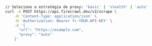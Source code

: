 ```bash cURL

// Selecione a estratégia de proxy: 'basic' | 'stealth' | 'auto'
curl -X POST https://api.firecrawl.dev/v2/scrape \
    -H 'Content-Type: application/json' \
    -H 'Authorization: Bearer fc-YOUR-API-KEY' \
    -d '{
      "url": "https://example.com",
      "proxy": "auto"
    }'

```
